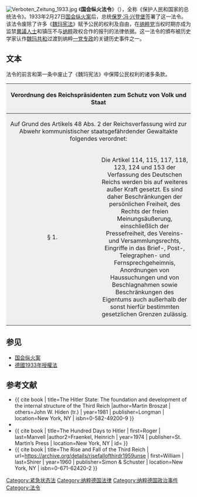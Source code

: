{{noteTA
|G1=DE Places
|1=
}}

[[File:Verboten_Zeitung_1933.jpg|thumb]]
《'''国会纵火法令'''》（{{lang-de|Reichstagsbrandverordnung}}），全称《保护人民和国家的总统法令》。1933年2月27日[[国会纵火案|国会纵火案]]后，总统[[保罗·冯·兴登堡|保罗·冯·兴登堡]]签署了这一法令。该法令废除了许多《[[魏玛宪法|魏玛宪法]]》赋予公民的权利及自由，在[[纳粹党|纳粹党]]当权时期亦成为监禁[[異議人士|異議人士]]和镇压不与[[纳粹|纳粹]]政权合作的报刊的法律依据。这一法令的頒布被历史学家认作[[魏玛共和|魏玛共和]]过渡到纳粹[[一党专政|一党专政]]的关键历史事件之一。

==文本==
法令的前言和第一条中废止了《魏玛宪法》中保障公民权利的诸多条款。

{| border="0" cellpadding="5" cellspacing="0"
! width="50%" style="background:#efefef;" align="center" valign="top" colspan="2" | Verordnung des Reichspräsidenten zum Schutz von Volk und Staat
! width="50%" style="background:#ffdead;" align="center" valign="top" colspan="2" | 保护人民和国家的总统法令
|-
| style="background:#efefef;" valign="top" colspan="2" | Auf Grund des Artikels 48 Abs. 2 der Reichsverfassung wird zur Abwehr kommunistischer staatsgefährdender Gewaltakte folgendes verordnet:
| style="background:#ffdead;" valign="top" colspan="2" | 为了抵御共产党危害国家的暴力行为，参考[[魏玛宪法|德国宪法]]第48条第2段，颁布以下命令：
|-
| style="background:#efefef;" valign="top" | § 1.
| style="background:#efefef;" valign="top" | Die Artikel 114, 115, 117, 118, 123, 124 und 153 der Verfassung des Deutschen Reichs werden bis auf weiteres außer Kraft gesetzt. Es sind daher Beschränkungen der persönlichen Freiheit, des Rechts der freien Meinungsäußerung, einschließlich der Pressefreiheit, des Vereins- und Versammlungsrechts, Eingriffe in das Brief-, Post-, Telegraphen- und Fernsprechgeheimnis, Anordnungen von Haussuchungen und von Beschlagnahmen sowie Beschränkungen des Eigentums auch außerhalb der sonst hierfür bestimmten gesetzlichen Grenzen zulässig.
| style="background:#ffdead;" valign="top" | § 1.
| style="background:#ffdead;" valign="top" | 德国宪法第114、115、117、118、123、124和153条在另行通知前，停止适用。故对人身自由权、言论自由权，包括出版自由、集会自由、邮政、电报和电话隐私权的限制得以允许。若未另外声明，根据传票搜查住宅、没收财产及对财产加以限制亦不受法律约束。
|}

== 参见 ==
{{Wikisourcelang|de|Reichstagsbrandverordnung|维基文库的德文原文}}
* [[国会纵火案|国会纵火案]]
* [[德國1933年授權法|德國1933年授權法]]

== 参考文献 ==
* {{ cite book | title=The Hitler State: The foundation and development of the internal structure of the Third Reich |author=Martin Broszat | others=John W. Hiden (tr.) | year=1981 | publisher=Longman | location=New York, NY | isbn=0-582-49200-9 }}
* {{cite book | title=Hitler | url=https://archive.org/details/hitler00joac | first=Joachim | last=Fest | year=1974 | publisher=Harcourt Brace Jovanovich | location=New York, NY }}
* {{ cite book | title=The Hundred Days to Hitler | first=Roger | last=Manvell |author2=Fraenkel, Heinrich | year=1974 | publisher=St. Martin’s Press | location=New York, NY | id={{LCC|DD247.H5.M25|1974}} }}
* {{ cite book | title=The Rise and Fall of the Third Reich | url=https://archive.org/details/risefallofthirdr1959unse | first=William | last=Shirer | year=1960 | publisher=Simon & Schuster | location=New York, NY | isbn=0-671-62420-2 }}

[[Category:紧急状态法|Category:紧急状态法]]
[[Category:纳粹德国法律|Category:纳粹德国法律]]
[[Category:纳粹德国政治事件|Category:纳粹德国政治事件]]
[[Category:法令|Category:法令]]